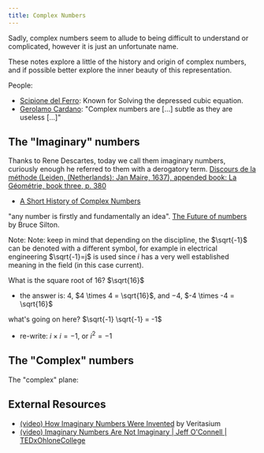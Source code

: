 ```yaml
---
title: Complex Numbers
---
```



Sadly, complex numbers seem to allude to being difficult to understand or complicated, however it is just an unfortunate name.

These notes explore a little of the history and origin of complex numbers, and if possible better explore the inner beauty of this representation.

People:
- [Scipione del Ferro](https://en.wikipedia.org/wiki/Scipione_del_Ferro): Known for	Solving the depressed cubic equation.
- [Gerolamo Cardano](https://en.wikipedia.org/wiki/Gerolamo_Cardano): "Complex numbers are [...] subtle as they are useless [...]" 


## The "Imaginary" numbers

Thanks to Rene Descartes, today we call them imaginary numbers, curiously enough he referred to them with a derogatory term. [Discours de la méthode (Leiden, (Netherlands): Jan Maire, 1637), appended book: La Géométrie, book three, p. 380](https://gallica.bnf.fr/ark:/12148/btv1b86069594/f464.item.zoom)

- [A Short History of Complex Numbers](https://www.math.uri.edu/~merino/spring06/mth562/ShortHistoryComplexNumbers2006.pdf)

"any number is firstly and fundamentally an idea". [The Future of numbers](https://mathcreativity.com/the-future-of-numbers/) by Bruce Silton.

<Equation
    formula="\sqrt{-1} = i"
    description="The *i*-maginary unit."
/>

Note: Note: keep in mind that depending on the discipline, the $\sqrt{-1}$ can be denoted with a different symbol, for example in electrical engineering $\sqrt{-1}=j$ is used since $i$ has a very well established meaning in the field (in this case current).

What is the square root of $16$? $\sqrt{16}$
- the answer is: $4$, $4 \times 4 = \sqrt{16}$, and $-4$, $-4 \times -4 = \sqrt{16}$

what's going on here? $\sqrt{-1} \sqrt{-1} = -1$
- re-write: $i \times i = -1$, or $i^2 = -1$

## The "Complex" numbers

<Equation
    formula="a + bi"
    description="The standard for of complex numbers."
/>

The "complex" plane:

<ComplexPlane
    description="Geometric interpretation of the complex numbers."
/>


## External Resources

- [(video) How Imaginary Numbers Were Invented](https://www.youtube.com/watch?v=cUzklzVXJwo) by Veritasium
- [(video) Imaginary Numbers Are Not Imaginary | Jeff O'Connell | TEDxOhloneCollege](https://www.youtube.com/watch?v=7kAQrz_b244)

